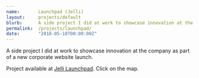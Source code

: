 ```yaml
---
name:       Launchpad (Jelli)
layout:     projects/default
blurb:      A side project I did at work to showcase innovation at the company as part of a new corporate website launch.
permalink:  /projects/launchpad/
date:       "2018-05-18T00:00:00Z"
---
```


A side project I did at work to showcase innovation at the company as part of a new corporate website launch.

Project available at [Jelli Launchpad](https://www.jelli.com/launchpad/). Click on the map.
